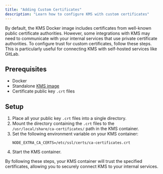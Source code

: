 ```yaml
---
title: "Adding Custom Certificates"
description: "Learn how to configure KMS with custom certificates"
---
```


By default, the KMS Docker image includes certificates from well-known public certificate authorities.
However, some integrations with KMS may need to communicate with your internal services that use private certificate authorities.
To configure trust for custom certificates, follow these steps. This is particularly useful for connecting KMS with self-hosted services like GitLab.

## Prerequisites

- Docker
- Standalone [KMS image](https://hub.docker.com/r/kms/kms)
- Certificate public key `.crt` files

## Setup

1. Place all your public key `.crt` files into a single directory.
2. Mount the directory containing the `.crt` files to the `/usr/local/share/ca-certificates/` path in the KMS container.
3. Set the following environment variable on your KMS container:
   ```
   NODE_EXTRA_CA_CERTS=/etc/ssl/certs/ca-certificates.crt
   ```
4. Start the KMS container.

By following these steps, your KMS container will trust the specified certificates, allowing you to securely connect KMS to your internal services.
